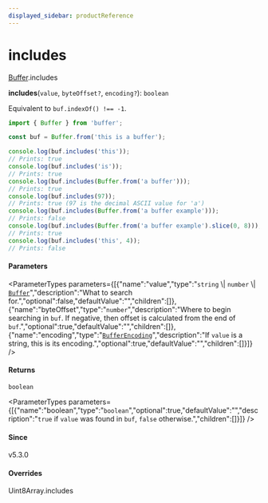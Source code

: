 ```yaml
---
displayed_sidebar: productReference
---
```



# includes

[Buffer](../../interfaces/Buffer.mdx).includes

**includes**(`value`, `byteOffset?`, `encoding?`): `boolean`

Equivalent to `buf.indexOf() !== -1`.

```js
import { Buffer } from 'buffer';

const buf = Buffer.from('this is a buffer');

console.log(buf.includes('this'));
// Prints: true
console.log(buf.includes('is'));
// Prints: true
console.log(buf.includes(Buffer.from('a buffer')));
// Prints: true
console.log(buf.includes(97));
// Prints: true (97 is the decimal ASCII value for 'a')
console.log(buf.includes(Buffer.from('a buffer example')));
// Prints: false
console.log(buf.includes(Buffer.from('a buffer example').slice(0, 8)));
// Prints: true
console.log(buf.includes('this', 4));
// Prints: false
```

#### Parameters

<ParameterTypes parameters={[{"name":"value","type":"`string` \\| `number` \\| [`Buffer`](../../variables/Buffer-1.mdx)","description":"What to search for.","optional":false,"defaultValue":"","children":[]},{"name":"byteOffset","type":"`number`","description":"Where to begin searching in `buf`. If negative, then offset is calculated from the end of `buf`.","optional":true,"defaultValue":"","children":[]},{"name":"encoding","type":"[`BufferEncoding`](../../types/BufferEncoding.mdx)","description":"If `value` is a string, this is its encoding.","optional":true,"defaultValue":"","children":[]}]} />

#### Returns

`boolean`

<ParameterTypes parameters={[{"name":"boolean","type":"`boolean`","optional":true,"defaultValue":"","description":"`true` if `value` was found in `buf`, `false` otherwise.","children":[]}]} />

#### Since

v5.3.0

#### Overrides

Uint8Array.includes
